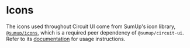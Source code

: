 
<Meta title="Features/Icons" />

# Icons

<Intro as="div">

The icons used throughout Circuit UI come from SumUp's icon library, [`@sumup/icons`](Packages/icons/page), which is a required peer dependency of `@sumup/circuit-ui`. Refer to its [documentation](Packages/icons/page) for usage instructions.

</Intro>

<Icons />
